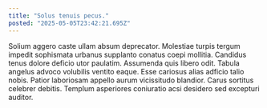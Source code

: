 ```yaml
---
title: "Solus tenuis pecus."
posted: "2025-05-05T23:42:21.695Z"
---
```


Solium aggero caste ullam absum deprecator. Molestiae turpis tergum impedit sophismata urbanus supplanto conatus coepi mollitia. Candidus tenus dolore deficio utor paulatim.
Assumenda quis libero odit. Tabula angelus advoco volubilis ventito eaque. Esse cariosus alias adficio talio nobis.
Patior laboriosam appello aurum vicissitudo blandior. Carus sortitus celebrer debitis. Templum asperiores coniuratio acsi desidero sed excepturi auditor.
